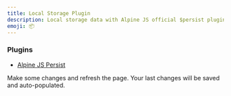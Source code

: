 ```yaml
---
title: Local Storage Plugin
description: Local storage data with Alpine JS official $persist plugin.
emoji: 📦
---
```


### Plugins

- [Alpine JS Persist](https://alpinejs.dev/plugins/persist)

Make some changes and refresh the page. Your last changes will be saved and auto-populated.

<Preview componentId="local-storage-plugin" />
